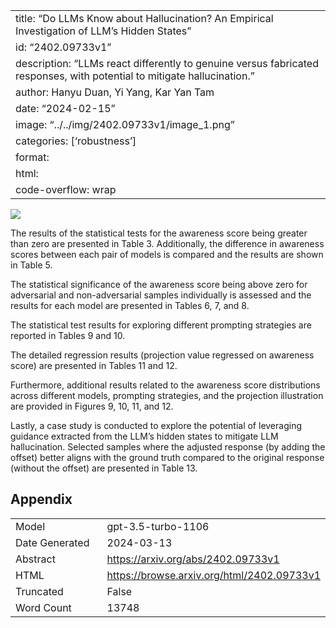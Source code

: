 
---
title: "Do LLMs Know about Hallucination? An Empirical Investigation of LLM's Hidden States"
id: "2402.09733v1"
description: "LLMs react differently to genuine versus fabricated responses, with potential to mitigate hallucination."
author: Hanyu Duan, Yi Yang, Kar Yan Tam
date: "2024-02-15"
image: "../../img/2402.09733v1/image_1.png"
categories: ['robustness']
format:
  html:
    code-overflow: wrap
---

![](../../img/2402.09733v1/image_1.png)

The results of the statistical tests for the awareness score being greater than zero are presented in Table 3. Additionally, the difference in awareness scores between each pair of models is compared and the results are shown in Table 5.

The statistical significance of the awareness score being above zero for adversarial and non-adversarial samples individually is assessed and the results for each model are presented in Tables 6, 7, and 8.

The statistical test results for exploring different prompting strategies are reported in Tables 9 and 10.

The detailed regression results (projection value regressed on awareness score) are presented in Tables 11 and 12.

Furthermore, additional results related to the awareness score distributions across different models, prompting strategies, and the projection illustration are provided in Figures 9, 10, 11, and 12.

Lastly, a case study is conducted to explore the potential of leveraging guidance extracted from the LLM’s hidden states to mitigate LLM hallucination. Selected samples where the adjusted response (by adding the offset) better aligns with the ground truth compared to the original response (without the offset) are presented in Table 13.

## Appendix

|          |          |
|----------|----------|
| Model     | gpt-3.5-turbo-1106       |
| Date Generated     | 2024-03-13       |
| Abstract | [https://arxiv.org/abs/2402.09733v1](https://arxiv.org/abs/2402.09733v1)        |
| HTML     | [https://browse.arxiv.org/html/2402.09733v1](https://browse.arxiv.org/html/2402.09733v1)       |
| Truncated       | False       |
| Word Count       | 13748       |